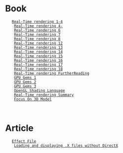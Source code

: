 = Book =
	[[Book/RealTimeRendering/RealTimeRendering|Real-Time rendering 1-4]]<br />
	[[Book/RealTimeRendering/RealTimeRendering2|Real-Time rendering 4-]]<br />
	[[Book/RealTimeRendering/RealTimeRendering3|Real-Time rendering 6]]<br />
	[[Book/RealTimeRendering/RealTimeRendering7|Real-Time rendering 7]]<br />
	[[Book/RealTimeRendering/RealTimeRendering8|Real-Time rendering 8]]<br />
	[[Book/RealTimeRendering/RealTimeRendering9|Real-Time rendering 12]]<br />
	[[Book/RealTimeRendering/RealTimeRendering13|Real-Time rendering 13]]<br />
	[[Book/RealTimeRendering/RealTimeRendering14|Real-Time rendering 14]]<br />
	[[Book/RealTimeRendering/RealTimeRendering15|Real-Time rendering 15]]<br />
	[[Book/RealTimeRendering/RealTimeRendering16|Real-Time rendering 16]]<br />
	[[Book/RealTimeRendering/RealTimeRendering17|Real-Time rendering 17]]<br />
	[[Book/RealTimeRendering/RealTimeRendering18|Real-Time rendering 18]]<br />
	[[Book/RealTimeRendering/FurtherReading|Real-Time rendering FurtherReading]]<br />
	[[Book/GPUGems/GPUGEMS1|GPU Gems 1]]<br />
	[[Book/GPUGems/GPUGEMS2|GPU Gems 2]]<br />
	[[Book/GPUGems/GPUGEMS3|GPU Gems 3]]<br />
	[[Book/OpenGLShadingLanguage/OpenGLShadingLanguage|OpenGL Shading Language]]<br />
	[[Book/RealTimeRendering/RealTimeRenderingSummary|Real-Time rendering Summary]]<br />
	[[Book/FocusOn3DModels/FocusOn3DModel|Focus On 3D Model]]<br />

	

= Article =
	[[Article/EffectFile|Effect File]]<br />
	[[Article/LoadingXFile|Loading and displaying .X files without DirectX]]<br />


